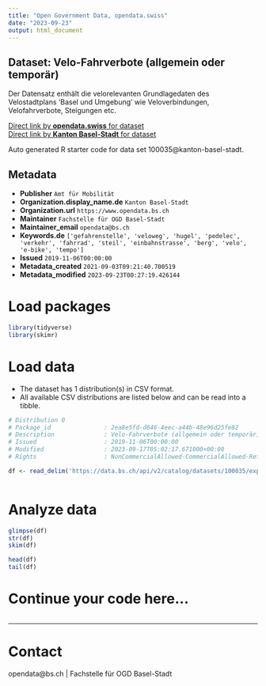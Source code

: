 ```yaml
---
title: "Open Government Data, opendata.swiss"
date: "2023-09-23"
output: html_document
---
```


## Dataset: Velo-Fahrverbote (allgemein oder temporär)

Der Datensatz enthält die velorelevanten Grundlagedaten des Velostadtplans 'Basel und Umgebung' wie Veloverbindungen, Velofahrverbote, Steigungen etc.

[Direct link by **opendata.swiss** for dataset](https://opendata.swiss/de/dataset/velo-fahrverbote-allgemein-oder-temporar)<br>
[Direct link by **Kanton Basel-Stadt** for dataset](https://data.bs.ch/explore/dataset/100035/)

Auto generated R starter code for data set 100035@kanton-basel-stadt.

## Metadata

- **Publisher** `Amt für Mobilität`
- **Organization.display_name.de** `Kanton Basel-Stadt`
- **Organization.url** `https://www.opendata.bs.ch`
- **Maintainer** `Fachstelle für OGD Basel-Stadt`
- **Maintainer_email** `opendata@bs.ch`
- **Keywords.de** `['gefahrenstelle', 'veloweg', 'hugel', 'pedelec', 'verkehr', 'fahrrad', 'steil', 'einbahnstrasse', 'berg', 'velo', 'e-bike', 'tempo']`
- **Issued** `2019-11-06T00:00:00`
- **Metadata_created** `2021-09-03T09:21:40.700519`
- **Metadata_modified** `2023-09-23T00:27:19.426144`


# Load packages

```r

library(tidyverse)
library(skimr)

```

# Load data

-   The dataset has 1 distribution(s) in CSV format.
-   All available CSV distributions are listed below and can be read into a tibble.

```r

# Distribution 0
# Package_id               : 2ea8e5fd-d846-4eec-a44b-48e96d25fe82
# Description              : Velo-Fahrverbote (allgemein oder temporär) (csv)
# Issued                   : 2019-11-06T00:00:00
# Modified                 : 2023-09-17T05:02:17.671000+00:00
# Rights                   : NonCommercialAllowed-CommercialAllowed-ReferenceRequired

df <- read_delim('https://data.bs.ch/api/v2/catalog/datasets/100035/exports/csv')



```

# Analyze data

```r

glimpse(df)
str(df)
skim(df)

head(df)
tail(df)

```

# Continue your code here...

```r

```

------------------------------------------------------------------------

# Contact

opendata@bs.ch | Fachstelle für OGD Basel-Stadt
